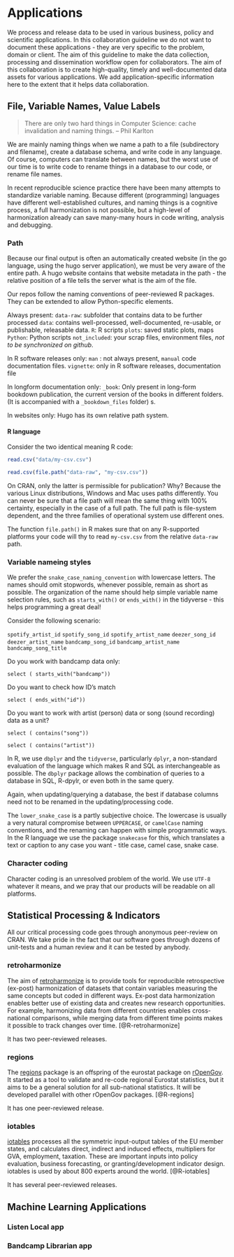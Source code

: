# Applications {#applications}

We process and release data to be used in various business, policy and scientific applications. In this collaboration guideline we do not want to document these applications - they are very specific to the problem, domain or client. The aim of this guideline to make the data collection, processing and dissemination workflow open for collaborators.  The aim of this collaboration is to create high-quality, timely and well-documented data assets for various applications. We add application-specific information here to the extent that it helps data collaboration.

## File, Variable Names, Value Labels {#naming-conventions}

> There are only two hard things in Computer Science: cache invalidation and naming things. -- Phil Karlton

We are mainly naming things when we name a path to a file (subdirectory and filename), create a database schema, and write code in any language. Of course, computers can translate between names, but the worst use of our time is to write code to rename things in a database to our code, or rename file names.

In recent reproducible science practice there have been many attempts to standardize variable naming. Because different (programming) languages have different well-established cultures, and naming things is a cognitive process, a full harmonization is not possible, but a high-level of harmonization already can save many-many hours in code writing, analysis and debugging.

### Path

Because our final output is often an automatically created website (in the go language, using the hugo server application), we must be very aware of the entire path. A hugo website contains that website metadata in the path - the relative position of a file tells the server what is the aim of the file. 

Our repos follow the naming conventions of peer-reviewed R packages.  They can be extended to allow Python-specific elements.

Always present: 
`data-raw`: subfolder that contains data to be further processed
`data`: contains well-processed, well-documented, re-usable, or publishable, releasable data.
`R`: R scripts
`plots`: saved static plots, maps
`Python`: Python scripts
`not_included`: your scrap files, environment files, *not to be synchronized on github*.

In R software releases only:
`man` : not always present, `manual` code documentation files.
`vignette`: only in R software releases, documentation file

In longform documentation only:
`_book`: Only present in long-form bookdown publication, the current version of the books in different folders. (It is accompanied with a `_bookdown_files` folder)
s.

In websites only:
Hugo has its own relative path system.

#### R language {#R-guide}

Consider the two identical meaning R code:

```r

read.csv("data/my-csv.csv")

read.csv(file.path("data-raw", "my-csv.csv"))
```

On CRAN, only the latter is permissible for publication?  Why?  Because the various Linux distributions, Windows and Mac uses paths differently.  You can never be sure that a file path will mean the same thing with 100% certainty, especially in the case of a full path.  The full path is file-system dependent, and the three families of operational system use different ones. 

The function `file.path()` in R makes sure that on any R-supported platforms your code will thy to read `my-csv.csv` from the relative `data-raw` path. 

### Variable nameing styles

We prefer the `snake_case_naming_convention` with lowercase letters.  The names should omit stopwords, whenever possible, remain as short as possible. The organization of the name should help simple variable name selection rules, such as `starts_with()` or `ends_with()` in the tidyverse - this helps programming a great deal!

Consider the following scenario:

`spotify_artist_id`
`spotify_song_id`
`spotify_artist_name`
`deezer_song_id`
`deezer_artist_name`
`bandcamp_song_id`
`bandcamp_artist_name`
`bandcamp_song_title`

Do you work with bandcamp data only:

`select ( starts_with("bandcamp"))`

Do you want to check how ID's match

`select ( ends_with("id"))`


Do you want to work with artist (person) data or song (sound recording) data as a unit?

`select ( contains("song"))`

`select ( contains("artist"))`

In R, we use `dbplyr` and the `tidyverse`, particularly `dplyr`, a non-standard evaluation of the language which makes R and SQL as interchangeable as possible. The `dbplyr` package allows the combination of queries to a database in SQL, R-dpylr, or even both in the same query.

Again, when updating/querying a database, the best if database columns need not to be renamed in the updating/processing code. 

The `lower_snake_case` is a partly subjective choice. The lowercase is usually a very natural compromise between `UPPERCASE`, or `camelCase` naming conventions, and the renaming can happen with simple programmatic ways. In the R language we use the package `snakecase` for this, which translates a text or caption to any case you want - title case, camel case, snake case.

### Character coding

Character coding is an unresolved problem of the world. We use `UTF-8` whatever it means, and we pray that our products will be readable on all platforms. 

## Statistical Processing & Indicators {#statistical-software}

All our critical processing code goes through anonymous peer-review on CRAN. We take pride in the fact that our software goes through dozens of unit-tests and a human review and it can be tested by anybody.

### retroharmonize

The aim of [retroharmonize](https://reprex.nl/software/retroharmonize/) is to provide tools for reproducible retrospective (ex-post) harmonization of datasets that contain variables measuring the same concepts but coded in different ways. Ex-post data harmonization enables better use of existing data and creates new research opportunities. For example, harmonizing data from different countries enables cross-national comparisons, while merging data from different time points makes it possible to track changes over time. [@R-retroharmonize]

It has two peer-reviewed releases.

### regions

The [regions](https://reprex.nl/software/regions/) package is an offspring of the eurostat package on [rOpenGov](https://github.com/rOpenGov). It started as a tool to validate and re-code regional Eurostat statistics, but it aims to be a general solution for all sub-national statistics. It will be developed parallel with other rOpenGov packages. [@R-regions]

It has one peer-reviewed release.

### iotables

[iotables](https://reprex.nl/software/iotables/) processes all the symmetric input-output tables of the EU member states, and calculates direct, indirect and induced effects, multipliers for GVA, employment, taxation. These are important inputs into policy evaluation, business forecasting, or granting/development indicator design. iotables is used by about 800 experts around the world. [@R-iotables]

It has several peer-reviewed releases.


## Machine Learning Applications {#machine-learning}


### Listen Local app


### Bandcamp Librarian app
